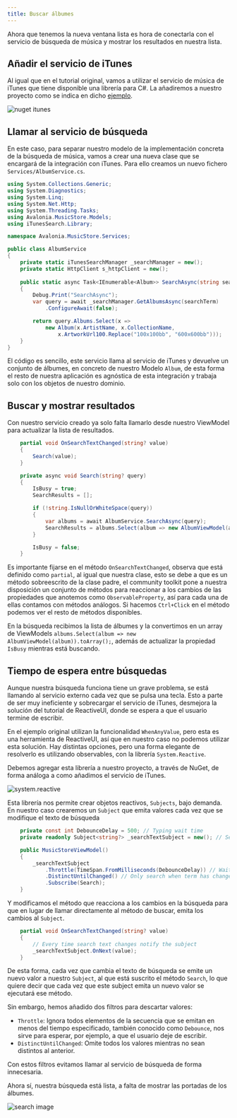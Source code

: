 ```yaml
---
title: Buscar álbumes
---
```


Ahora que tenemos la nueva ventana lista es hora de conectarla con el servicio de búsqueda de música y mostrar los resultados en nuestra lista.

## Añadir el servicio de iTunes

Al igual que en el tutorial original, vamos a utilizar el servicio de música de iTunes que tiene disponible una librería para C#. La añadiremos a nuestro proyecto como se indica en dicho [ejemplo](https://docs.avaloniaui.net/docs/tutorials/music-store-app/searching-for-albums).

![nuget itunes](../../../assets/images/itunes.jpg)

## Llamar al servicio de búsqueda

En este caso, para separar nuestro modelo de la implementación concreta de la búsqueda de música, vamos a crear una nueva clase que se encargará de la integración con iTunes. Para ello creamos un nuevo fichero ``Services/AlbumService.cs``.

````cs title=AlbumService.cs
using System.Collections.Generic;
using System.Diagnostics;
using System.Linq;
using System.Net.Http;
using System.Threading.Tasks;
using Avalonia.MusicStore.Models;
using iTunesSearch.Library;

namespace Avalonia.MusicStore.Services;

public class AlbumService
{
    private static iTunesSearchManager _searchManager = new();
    private static HttpClient s_httpClient = new();
    
    public static async Task<IEnumerable<Album>> SearchAsync(string searchTerm)
    {
        Debug.Print("SearchAsync");
        var query = await _searchManager.GetAlbumsAsync(searchTerm)
            .ConfigureAwait(false);

        return query.Albums.Select(x =>
            new Album(x.ArtistName, x.CollectionName, 
                x.ArtworkUrl100.Replace("100x100bb", "600x600bb")));
    }
}
````

El código es sencillo, este servicio llama al servicio de iTunes y devuelve un conjunto de álbumes, en concreto de nuestro Modelo ``Album``, de esta forma el resto de nuestra aplicación es agnóstica de esta integración y trabaja solo con los objetos de nuestro dominio.

## Buscar y mostrar resultados

Con nuestro servicio creado ya solo falta llamarlo desde nuestro ViewModel para actualizar la lista de resultados.

````cs title=MusicStoreViewModel.cs
    partial void OnSearchTextChanged(string? value)
    {
        Search(value);
    }

    private async void Search(string? query)
    {
        IsBusy = true;
        SearchResults = [];

        if (!string.IsNullOrWhiteSpace(query))
        {
            var albums = await AlbumService.SearchAsync(query);
            SearchResults = albums.Select(album => new AlbumViewModel(album)).toArray();
        }

        IsBusy = false;
    }
````

Es importante fijarse en el método ``OnSearchTextChanged``, observa que está definido como ``partial``, al igual que nuestra clase, esto se debe a que es un método sobreescrito de la clase padre, el community toolkit pone a nuestra disposición un conjunto de métodos para reaccionar a los cambios de las propiedades que anotemos como ``ObservableProperty``, así para cada una de ellas contamos con métodos análogos. Si hacemos ``Ctrl+Click`` en el método podemos ver el resto de métodos disponibles.

En la búsqueda recibimos la lista de álbumes y la convertimos en un array de ViewModels ``albums.Select(album => new AlbumViewModel(album)).toArray();``, además de actualizar la propiedad ``IsBusy`` mientras está buscando.

## Tiempo de espera entre búsquedas

Aunque nuestra búsqueda funciona tiene un grave problema, se está llamando al servicio externo cada vez que se pulsa una tecla. Esto a parte de ser muy ineficiente y sobrecargar el servicio de iTunes, desmejora la solución del tutorial de ReactiveUI, donde se espera a que el usuario termine de escribir.

En el ejemplo original utilizan la funcionalidad ``WhenAnyValue``, pero esta es una herramienta de ReactiveUI, así que en nuestro caso no podemos utilizar esta solución. Hay distintas opciones, pero una forma elegante de resolverlo es utilizando observables, con la librería ``System.Reactive``.

Debemos agregar esta librería a nuestro proyecto, a través de NuGet, de forma análoga a como añadimos el servicio de iTunes.

![system.reactive](../../../assets/images/reactive.jpg)

Esta librería nos permite crear objetos reactivos, ``Subjects``, bajo demanda. En nuestro caso crearemos un ``Subject`` que emita valores cada vez que se modifique el texto de búsqueda

````cs title=MusicStoreViewModel.cs
    private const int DebounceDelay = 500; // Typing wait time
    private readonly Subject<string?> _searchTextSubject = new(); // Search term changes stream

    public MusicStoreViewModel()
    {
        _searchTextSubject
            .Throttle(TimeSpan.FromMilliseconds(DebounceDelay)) // Wait to stop typing
            .DistinctUntilChanged() // Only search when term has changed
            .Subscribe(Search);
    }
````

Y modificamos el método que reacciona a los cambios en la búsqueda para que en lugar de llamar directamente al método de buscar, emita los cambios al ``Subject``.

````cs title=MusicStoreViewModel.cs
    partial void OnSearchTextChanged(string? value)
    {
        // Every time search text changes notify the subject
        _searchTextSubject.OnNext(value);
    }
````

De esta forma, cada vez que cambia el texto de búsqueda se emite un nuevo valor a nuestro ``Subject``, al que está suscrito el método ``Search``, lo que quiere decir que cada vez que este subject emita un nuevo valor se ejecutará ese método.

Sin embargo, hemos añadido dos filtros para descartar valores:
* ``Throttle``: Ignora todos elementos de la secuencia que se emitan en menos del tiempo especificado, también conocido como ``Debounce``, nos sirve para esperar, por ejemplo, a que el usuario deje de escribir.
* ``DistinctUntilChanged``: Omite todos los valores mientras no sean distintos al anterior.

Con estos filtros evitamos llamar al servicio de búsqueda de forma innecesaria.

Ahora sí, nuestra búsqueda está lista, a falta de mostrar las portadas de los álbumes.

![search image](../../../assets/images/search.jpg)

